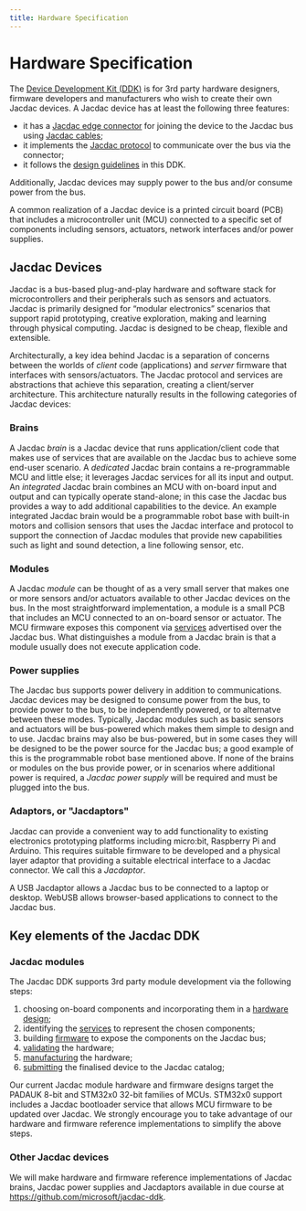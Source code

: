 ```yaml
---
title: Hardware Specification
---
```


# Hardware Specification

The [Device Development Kit (DDK)](https://github.com/microsoft/jacdac-ddk) is for 3rd party hardware designers, firmware developers and manufacturers who wish to create their own Jacdac devices.
A Jacdac device has at least the following three features:

-   it has a [Jacdac edge connector](/reference/connector/) for joining the device to the Jacdac bus
    using [Jacdac cables](/reference/connector/#cable);
-   it implements the [Jacdac protocol](/reference/protocol/) to communicate over the bus via the connector;
-   it follows the [design guidelines](/reference/design/) in this DDK.

Additionally, Jacdac devices may supply power to the bus and/or consume power from the bus.

A common realization of a Jacdac device is a printed circuit board (PCB)
that includes a microcontroller unit (MCU) connected to a specific set of components including sensors,
actuators, network interfaces and/or power supplies.

## Jacdac Devices

Jacdac is a bus-based plug-and-play hardware and software stack for microcontrollers and their peripherals such as sensors and actuators.
Jacdac is primarily designed for “modular electronics” scenarios that support rapid prototyping, creative exploration, making and learning through physical computing.
Jacdac is designed to be cheap, flexible and extensible.

Architecturally, a key idea behind Jacdac is a separation of concerns between the worlds of _client_ code (applications) and _server_ firmware that interfaces with sensors/actuators.
The Jacdac protocol and services are abstractions that achieve this separation, creating a client/server architecture.
This architecture naturally results in the following categories of Jacdac devices:

### Brains

A Jacdac _brain_ is a Jacdac device that runs application/client code that makes use of services that are available on the Jacdac bus to achieve some end-user scenario.
A _dedicated_ Jacdac brain contains a re-programmable MCU and little else; it leverages Jacdac services for all its input and output.
An _integrated_ Jacdac brain combines an MCU with on-board input and output and can typically operate stand-alone;
in this case the Jacdac bus provides a way to add additional capabilities to the device.
An example integrated Jacdac brain would be a programmable robot base with built-in motors and
collision sensors that uses the Jacdac interface and protocol to support the connection of Jacdac modules
that provide new capabilities such as light and sound detection, a line following sensor, etc.

### Modules

A Jacdac _module_ can be thought of as a very small server that makes one or more sensors and/or actuators available to other Jacdac devices on the bus.
In the most straightforward implementation, a module is a small PCB that includes an MCU connected to an on-board sensor or actuator. The MCU firmware exposes this component via [services](https://microsoft.github.io/jacdac-docs/services/) advertised over the Jacdac bus. What distinguishes a module from a Jacdac brain is that a module usually does not execute application code.

### Power supplies

The Jacdac bus supports power delivery in addition to communications. Jacdac devices may be designed to consume power from the bus, to provide power to the bus, to be independently powered, or to alternatve between these modes. Typically, Jacdac modules such as basic sensors and actuators will be bus-powered which makes them simple to design and to use. Jacdac brains may also be bus-powered, but in some cases they will be designed to be the power source for the Jacdac bus; a good example of this is the programmable robot base mentioned above. If none of the brains or modules on the bus provide power, or in scenarios where additional power is required, a _Jacdac power supply_ will be required and must be plugged into the bus.

### Adaptors, or "Jacdaptors"

Jacdac can provide a convenient way to add functionality to existing electronics prototyping platforms including micro:bit, Raspberry Pi and Arduino.
This requires suitable firmware to be developed and a physical layer adaptor that providing a suitable electrical interface to a Jacdac connector.
We call this a _Jacdaptor_.

A USB Jacdaptor allows a Jacdac bus to be connected to a laptop or desktop.
WebUSB allows browser-based applications to connect to the Jacdac bus.

## Key elements of the Jacdac DDK

### Jacdac modules

The Jacdac DDK supports 3rd party module development via the following steps:

1. choosing on-board components and incorporating them in a [hardware design](/reference/design);
2. identifying the [services](/services/) to represent the chosen components;
3. building [firmware](/reference/firmware/) to expose the components on the Jacdac bus;
4. [validating](https://github.com/microsoft/jacdac-ddk/tree/main/validation) the hardware;
5. [manufacturing](https://github.com/microsoft/jacdac-ddk/tree/main/manufacture) the hardware;
6. [submitting](https://github.com/microsoft/jacdac-ddk/tree/main/submission) the finalised device to the Jacdac catalog;

Our current Jacdac module hardware and firmware designs target the PADAUK 8-bit and STM32x0 32-bit families of MCUs.
STM32x0 support includes a Jacdac bootloader service that allows MCU firmware to be updated over Jacdac.
We strongly encourage you to take advantage of our hardware and firmware reference implementations to simplify the above steps.

### Other Jacdac devices

We will make hardware and firmware reference implementations of Jacdac brains,
Jacdac power supplies and Jacdaptors available in due course
at https://github.com/microsoft/jacdac-ddk.
